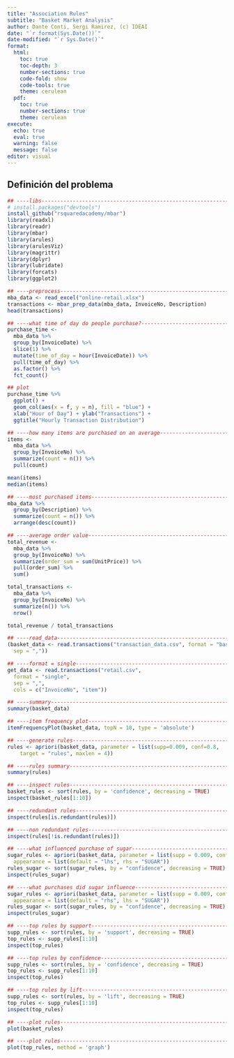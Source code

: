 ```yaml
---
title: "Association Rules"
subtitle: "Basket Market Analysis"
author: Dante Conti, Sergi Ramirez, (c) IDEAI
date: "`r format(Sys.Date())`"
date-modified: "`r Sys.Date()`"
format:
  html:
    toc: true
    toc-depth: 3
    number-sections: true
    code-fold: show
    code-tools: true
    theme: cerulean
  pdf:
    toc: true
    number-sections: true
    theme: cerulean
execute:
  echo: true
  eval: true
  warning: false
  message: false
editor: visual
---
```


## Definición del problema 

```r
## ----libs----------------------------------------------------------------
# install.packages("devtools")
install_github("rsquaredacademy/mbar")
library(readxl)
library(readr)
library(mbar)
library(arules)
library(arulesViz)
library(magrittr)
library(dplyr)
library(lubridate)
library(forcats)
library(ggplot2)
```

```r
## ----preprocess----------------------------------------------------------
mba_data <- read_excel("online-retail.xlsx")
transactions <- mbar_prep_data(mba_data, InvoiceNo, Description)
head(transactions)
```

```r
## ----what time of day do people purchase?--------------------------------
purchase_time <-
  mba_data %>%
  group_by(InvoiceDate) %>%
  slice(1) %>%
  mutate(time_of_day = hour(InvoiceDate)) %>%
  pull(time_of_day) %>%
  as.factor() %>%
  fct_count()

## plot
purchase_time %>%
  ggplot() +
  geom_col(aes(x = f, y = n), fill = "blue") +
  xlab("Hour of Day") + ylab("Transactions") +
  ggtitle("Hourly Transaction Distribution")  

## ----how many items are purchased on an average--------------------------
items <- 
  mba_data %>%
  group_by(InvoiceNo) %>%
  summarize(count = n()) %>%
  pull(count) 

mean(items)
median(items)

## ----most purchased items------------------------------------------------
mba_data %>%
  group_by(Description) %>%
  summarize(count = n()) %>%
  arrange(desc(count))

## ----average order value-------------------------------------------------
total_revenue <- 
  mba_data %>%
  group_by(InvoiceNo) %>%
  summarize(order_sum = sum(UnitPrice)) %>%
  pull(order_sum) %>%
  sum()

total_transactions <- 
  mba_data %>%
  group_by(InvoiceNo) %>%
  summarize(n()) %>%
  nrow()

total_revenue / total_transactions
```

```r
## ----read_data-----------------------------------------------------------
(basket_data <- read.transactions("transaction_data.csv", format = "basket", 
  sep = ","))

## ----format = single-----------------------------------------------------
get_data <- read.transactions("retail.csv", 
  format = "single",
  sep = ",",
  cols = c("InvoiceNo", "item"))

## ----summary-------------------------------------------------------------
summary(basket_data)
```

```r
## ----item frequency plot-------------------------------------------------
itemFrequencyPlot(basket_data, topN = 10, type = 'absolute')
```

```r
## ----generate rules------------------------------------------------------
rules <- apriori(basket_data, parameter = list(supp=0.009, conf=0.8, 
	target = "rules", maxlen = 4))

## ----rules summary-------------------------------------------------------
summary(rules)
```

```r
## ----inspect rules-------------------------------------------------------
basket_rules <- sort(rules, by = 'confidence', decreasing = TRUE)
inspect(basket_rules[1:10])
```

```r
## ----redundant rules-----------------------------------------------------
inspect(rules[is.redundant(rules)])

## ----non redundant rules-------------------------------------------------
inspect(rules[!is.redundant(rules)])
```

```r
## ----what influenced purchase of sugar-----------------------------------
sugar_rules <- apriori(basket_data, parameter = list(supp = 0.009, conf = 0.8), 
  appearance = list(default = "lhs", rhs = "SUGAR")) 
rules_sugar <- sort(sugar_rules, by = "confidence", decreasing = TRUE)
inspect(rules_sugar)

## ----what purchases did sugar influence----------------------------------
sugar_rules <- apriori(basket_data, parameter = list(supp = 0.009, conf = 0.8), 
  appearance = list(default = "rhs", lhs = "SUGAR")) 
rules_sugar <- sort(sugar_rules, by = "confidence", decreasing = TRUE)
inspect(rules_sugar)
```

```r
## ----top rules by support------------------------------------------------
supp_rules <- sort(rules, by = 'support', decreasing = TRUE)
top_rules <- supp_rules[1:10]
inspect(top_rules)

## ----top rules by confidence---------------------------------------------
supp_rules <- sort(rules, by = 'confidence', decreasing = TRUE)
top_rules <- supp_rules[1:10]
inspect(top_rules)

## ----top rules by lift---------------------------------------------------
supp_rules <- sort(rules, by = 'lift', decreasing = TRUE)
top_rules <- supp_rules[1:10]
inspect(top_rules)
```

```r
## ----plot rules----------------------------------------------------------
plot(basket_rules)

## ----plot rules----------------------------------------------------------
plot(top_rules, method = 'graph')
```

